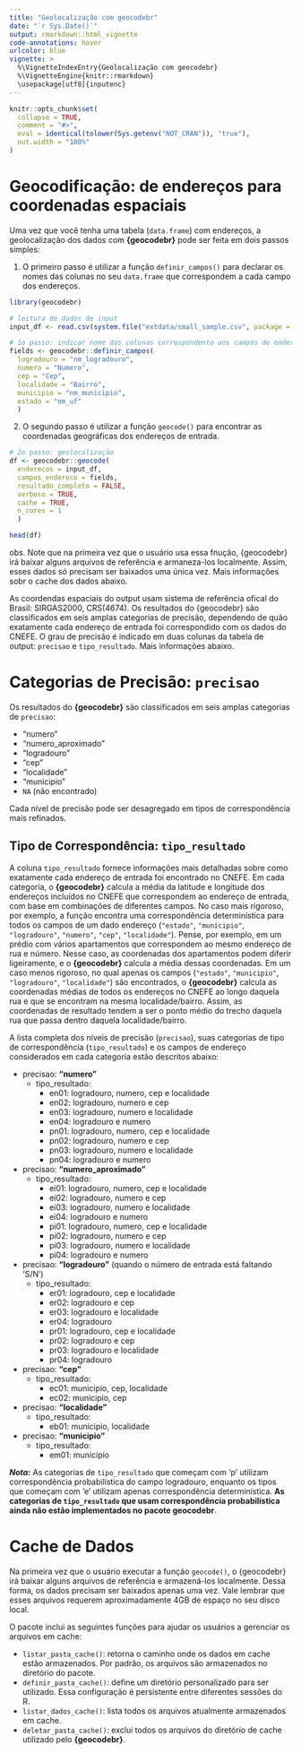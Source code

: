 ```yaml
---
title: "Geolocalização com geocodebr"
date: "`r Sys.Date()`"
output: rmarkdown::html_vignette
code-annotations: hover
urlcolor: blue
vignette: >
  %\VignetteIndexEntry{Geolocalização com geocodebr}
  %\VignetteEngine{knitr::rmarkdown}
  \usepackage[utf8]{inputenc}
---
```


```r
knitr::opts_chunk$set(
  collapse = TRUE,
  comment = "#>",
  eval = identical(tolower(Sys.getenv("NOT_CRAN")), "true"),
  out.width = "100%"
)

```

# Geocodificação: de endereços para coordenadas espaciais

Uma vez que você tenha uma tabela (`data.frame`) com endereços, a geolocalização dos dados com **{geocodebr}** pode ser feita em dois passos simples:

1. O primeiro passo é utilizar a função `definir_campos()` para declarar os nomes das colunas no seu `data.frame` que correspondem a cada campo dos endereços.


```r
library(geocodebr)

# leitura de dados de input
input_df <- read.csv(system.file("extdata/small_sample.csv", package = "geocodebr"))

# 1o passo: indicar nome das colunas correspondento aos campos de endereço
fields <- geocodebr::definir_campos(
  logradouro = "nm_logradouro",
  numero = "Numero",
  cep = "Cep",
  localidade = "Bairro",
  municipio = "nm_municipio",
  estado = "nm_uf"
  )
```

2. O segundo passo é utilizar a função `geocode()` para encontrar as coordenadas geográficas dos endereços de entrada.


```r
# 2o passo: geolocalização
df <- geocodebr::geocode(
  enderecos = input_df,
  campos_endereco = fields,
  resultado_completo = FALSE,
  verboso = TRUE,
  cache = TRUE,
  n_cores = 1
  )

head(df)
```

obs. Note que na primeira vez que o usuário usa essa fnução, {geocodebr} irá baixar alguns arquivos de referência e armaneza-los localmente. Assim, esses dados só precisam ser baixados uma única vez. Mais informações sobr o cache dos dados abaixo.


As coordendas espaciais do output usam sistema de referência ofical do Brasil: SIRGAS2000, CRS(4674). Os resultados do {geocodebr} são classificados em seis amplas categorias de precisão, dependendo de quão exatamente cada endereço de entrada foi correspondido com os dados do CNEFE. O grau de precisão é indicado em duas colunas da tabela de output: `precisao` e `tipo_resultado`. Mais informações abaixo.


# Categorias de Precisão: `precisao`

Os resultados do **{geocodebr}** são classificados em seis amplas categorias de `precisao`:

- "numero"
- "numero_aproximado"
- "logradouro"
- "cep"
- "localidade"
- "municipio"
- `NA` (não encontrado)

Cada nível de precisão pode ser desagregado em tipos de correspondência mais refinados.

## Tipo de Correspondência: `tipo_resultado`

A coluna `tipo_resultado` fornece informações mais detalhadas sobre como exatamente cada endereço de entrada foi encontrado no CNEFE. Em cada categoria, o **{geocodebr}** calcula a média da latitude e longitude  dos endereços incluídos no CNEFE que correspondem ao endereço de entrada, com base em combinações de diferentes campos. No caso mais rigoroso, por exemplo, a função encontra uma correspondência determinística para todos os campos de um dado endereço (`"estado"`, `"municipio"`, `"logradouro"`, `"numero"`, `"cep"`, `"localidade"`). Pense, por exemplo, em um prédio com vários apartamentos que correspondem ao mesmo endereço de rua e número. Nesse caso, as coordenadas dos apartamentos podem diferir ligeiramente, e o **{geocodebr}** calcula a média dessas coordenadas. Em um caso menos rigoroso, no qual apenas os campos (`"estado"`, `"municipio"`, `"logradouro"`, `"localidade"`) são encontrados, o **{geocodebr}** calcula as coordenadas médias de todos os endereços no CNEFE ao longo daquela rua e que se encontram na mesma localidade/bairro. Assim, as coordenadas de resultado tendem a ser o ponto médio do trecho daquela rua que passa dentro daquela localidade/bairro.

A lista completa dos níveis de precisão (`precisao`), suas categorias de tipo de correspondência (`tipo_resultado`) e os campos de endereço considerados em cada categoria estão descritos abaixo:

- precisao: **"numero"**
  - tipo_resultado:
    - en01: logradouro, numero, cep e localidade
    - en02: logradouro, numero e cep
    - en03: logradouro, numero e localidade
    - en04: logradouro e numero
    - pn01: logradouro, numero, cep e localidade
    - pn02: logradouro, numero e cep
    - pn03: logradouro, numero e localidade
    - pn04: logradouro e numero

- precisao: **"numero_aproximado"**
  - tipo_resultado:
    - ei01: logradouro, numero, cep e localidade
    - ei02: logradouro, numero e cep
    - ei03: logradouro, numero e localidade
    - ei04: logradouro e numero
    - pi01: logradouro, numero, cep e localidade
    - pi02: logradouro, numero e cep
    - pi03: logradouro, numero e localidade
    - pi04: logradouro e numero

- precisao: **"logradouro"** (quando o número de entrada está faltando 'S/N')
  - tipo_resultado:
    - er01: logradouro, cep e localidade
    - er02: logradouro e cep
    - er03: logradouro e localidade
    - er04: logradouro
    - pr01: logradouro, cep e localidade
    - pr02: logradouro e cep
    - pr03: logradouro e localidade
    - pr04: logradouro

- precisao: **"cep"**
  - tipo_resultado:
    - ec01: municipio, cep, localidade
    - ec02: municipio, cep

- precisao: **"localidade"**
  - tipo_resultado:
    - eb01: municipio, localidade

- precisao: **"municipio"**
  - tipo_resultado:
    - em01: municipio

***Nota:*** As categorias de `tipo_resultado` que começam com 'p' utilizam correspondência probabilística do campo logradouro, enquanto os tipos que começam com 'e' utilizam apenas correspondência determinística. **As categorias de `tipo_resultado` que usam correspondência probabilística ainda não estão implementados no pacote geocodebr**.


# Cache de Dados

Na primeira vez que o usuário executar a função `geocode()`, o {geocodebr} irá baixar alguns arquivos de referência e armazená-los localmente. Dessa forma, os dados precisam ser baixados apenas uma vez. Vale lembrar que esses arquivos requerem aproximadamente 4GB de espaço no seu disco local.

O pacote inclui as seguintes funções para ajudar os usuários a gerenciar os arquivos em cache:

- `listar_pasta_cache()`: retorna o caminho onde os dados em cache estão armazenados. Por padrão, os arquivos são armazenados no diretório do pacote.
- `definir_pasta_cache()`: define um diretório personalizado para ser utilizado. Essa configuração é persistente entre diferentes sessões do R.
- `listar_dados_cache()`: lista todos os arquivos atualmente armazenados em cache.
- `deletar_pasta_cache()`: exclui todos os arquivos do diretório de cache utilizado pelo **{geocodebr}**.
